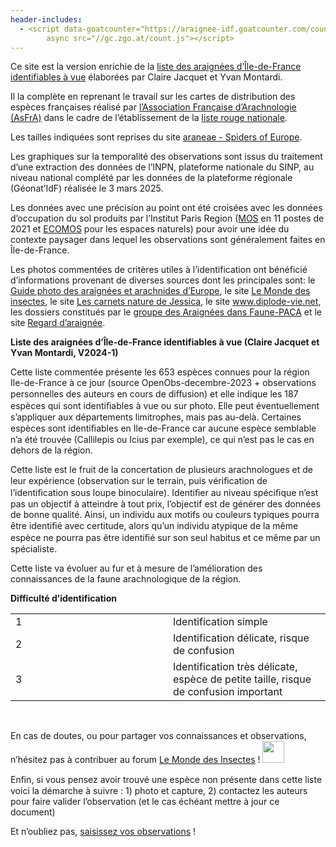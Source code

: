 ```yaml
---
header-includes:
  - <script data-goatcounter="https://araignee-idf.goatcounter.com/count"
        async src="//gc.zgo.at/count.js"></script>
---
```


Ce site est la version enrichie de la [liste des araignées d'Île-de-France identifiables à vue](https://geonature.arb-idf.fr/node/256) élaborées par Claire Jacquet et Yvan Montardi.

Il la complète en reprenant le travail sur les cartes de distribution des espèces françaises réalisé par [l'Association Française d'Arachnologie (AsFrA)](https://asfra.fr/Site/Main_public.html) dans le cadre de l'établissement de la [liste rouge nationale](https://inpn.mnhn.fr/docs/LR_FCE/Liste_rouge_araignees_metropole_2023_fascicule.pdf).

Les tailles indiquées sont reprises du site [araneae - Spiders of Europe](https://araneae.nmbe.ch){target="'_blank'"}.

Les graphiques sur la temporalité des observations sont issus du traitement d'une extraction des données de l'INPN, plateforme nationale du SINP, au niveau national complété par les données de la plateforme régionale (Géonat'IdF) réalisée le 3 mars 2025.

Les données avec une précision au point ont été croisées avec les données d'occupation du sol produits par l'Institut Paris Region ([MOS](https://www.institutparisregion.fr/nos-travaux/publications/occupation-du-sol-en-ile-de-france-2021/) en 11 postes de 2021 et [ECOMOS](data-iau-idf.opendata.arcgis.com/datasets/7605369b7c9f4655bd5acaa5676a4663_19) pour les espaces naturels) pour avoir une idée du contexte paysager dans lequel les observations sont généralement faites en Île-de-France.

Les photos commentées de critères utiles à l'identification ont bénéficié d'informations provenant de diverses sources dont les principales sont: le [Guide photo des araignées et arachnides d'Europe](https://www.delachauxetniestle.com/livre/guide-photo-des-araignees-et-arachnides-deurope-1/9782603019542), le site [Le Monde des insectes](https://www.insecte.org/forum/viewforum.php?f=42), le site [Les carnets nature de Jessica](https://jessica-joachim.com/arachnides-2/arachnides/), le site [www.diplode-vie.net](http://www.dipode-vie.net/Arachnides/Index.html), les dossiers constitués par le [groupe des Araignées dans Faune-PACA](https://www.faune-paca.org/index.php?m_id=20109) et le site [Regard d'araignée](https://araignee-sauteuse.fr/).

**Liste des araignées d'Île-de-France identifiables à vue (Claire Jacquet et Yvan Montardi, V2024-1)**

Cette liste commentée présente les 653 espèces connues pour la région Ile-de-France à ce jour (source OpenObs-decembre-2023 + observations personnelles des auteurs en cours de diﬀusion) et elle indique les 187 espèces qui sont identiﬁables à vue ou sur photo. Elle peut éventuellement s’appliquer aux départements limitrophes, mais pas au-delà. Certaines espèces sont identiﬁables en Ile-de-France car aucune espèce semblable n’a été trouvée (Callilepis ou Icius par exemple), ce qui n’est pas le cas en dehors de la région.

Cette liste est le fruit de la concertation de plusieurs arachnologues et de leur expérience (observation sur le terrain, puis vériﬁcation de l’identiﬁcation sous loupe binoculaire). Identiﬁer au niveau spéciﬁque n’est pas un objectif à atteindre à tout prix, l’objectif est de générer des données de bonne qualité. Ainsi, un individu aux motifs ou couleurs typiques pourra être identiﬁé avec certitude, alors qu’un individu atypique de la même espèce ne pourra pas être identiﬁé sur son seul habitus et ce même par un spécialiste.

Cette liste va évoluer au fur et à mesure de l’amélioration des connaissances de la faune arachnologique de la région.

**Difficulté d'identification**

|  |  |
|------------------------------------|------------------------------------|
| 1 | Identification simple |
| 2 | Identification délicate, risque de confusion |
| 3 | Identification très délicate, espèce de petite taille, risque de confusion important |

<br>

En cas de doutes, ou pour partager vos connaissances et observations, n'hésitez pas à contribuer au forum [Le Monde des Insectes](https://www.insecte.org/forum/viewforum.php?f=42) ! ![](www/media/lmdi.png){width="35"}

Enﬁn, si vous pensez avoir trouvé une espèce non présente dans cette liste voici la démarche à suivre : 1) photo et capture, 2) contactez les auteurs pour faire valider l’observation (et le cas échéant mettre à jour ce document)

Et n'oubliez pas, [saisissez vos observations](https://geonature.arb-idf.fr/groupe/observatoire-des-araignees) !
